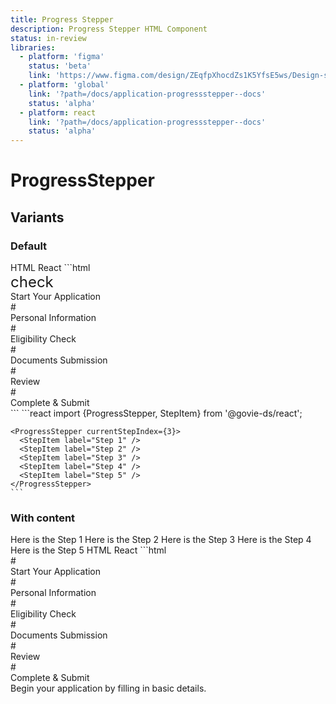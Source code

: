 ```yaml
---
title: Progress Stepper
description: Progress Stepper HTML Component
status: in-review
libraries:
  - platform: 'figma'
    status: 'beta'
    link: 'https://www.figma.com/design/ZEqfpXhocdZs1K5YfsE5ws/Design-system?node-id=4429-6239'
  - platform: 'global'
    link: '?path=/docs/application-progressstepper--docs'
    status: 'alpha'
  - platform: react
    link: '?path=/docs/application-progressstepper--docs'
    status: 'alpha'
---
```


# ProgressStepper

## Variants

### Default

<ComponentContainer>
  <ProgressStepper currentStepIndex={3}>
    <StepItem label="Step 1" />
    <StepItem label="Step 2" />
    <StepItem label="Step 3" />
    <StepItem label="Step 4" />
    <StepItem label="Step 5" />
  </ProgressStepper>
</ComponentContainer>

<Tabs id="tab1">
  <TabList>
    <TabItem value="tab11" checked>
      HTML
    </TabItem>
    <TabItem value="tab12">React</TabItem>
  </TabList>
  <TabPanel value="tab11">
    ```html
    <div data-testid="progress-stepper" class="gi-progress-stepper" data-orientation="horizontal" role="list" aria-live="polite">
   <div class="gi-w-full">
      <div class="gi-relative">
         <div class="gi-progress-stepper-step-container" data-orientation="horizontal" data-current="false" data-completed="true" data-next="false" data-indicator="hashtag" role="listitem" aria-labelledby="step-label-1">
            <div class="gi-progress-stepper-step"><span data-testid="govie-icon" role="presentation" class="gi-block material-symbols-outlined" style="font-size: 24px;">check</span></div>
            <div class="gi-progress-stepper-step-label" data-orientation="horizontal" id="step-label-1">Start Your Application</div>
         </div>
         <div data-orientation="horizontal" data-next="false" data-completed="true" data-current="false" class="gi-progress-stepper-step-connector" aria-hidden="true"><span></span></div>
      </div>
   </div>
   <div class="gi-w-full">
      <div class="gi-relative">
         <div class="gi-progress-stepper-step-container" data-orientation="horizontal" data-current="true" data-completed="false" data-next="false" data-indicator="hashtag" role="listitem" aria-labelledby="step-label-2">
            <div class="gi-progress-stepper-step">#</div>
            <div class="gi-progress-stepper-step-label" data-orientation="horizontal" id="step-label-2">Personal Information</div>
         </div>
         <div data-orientation="horizontal" data-next="false" data-completed="false" data-current="true" class="gi-progress-stepper-step-connector" aria-hidden="true"><span></span><span></span></div>
      </div>
   </div>
   <div class="gi-w-full">
      <div class="gi-relative">
         <div class="gi-progress-stepper-step-container" data-orientation="horizontal" data-current="false" data-completed="false" data-next="true" data-indicator="hashtag" role="listitem" aria-labelledby="step-label-3">
            <div class="gi-progress-stepper-step">#</div>
            <div class="gi-progress-stepper-step-label" data-orientation="horizontal" id="step-label-3">Eligibility Check</div>
         </div>
         <div data-orientation="horizontal" data-next="true" data-completed="false" data-current="false" class="gi-progress-stepper-step-connector" aria-hidden="true"><span></span></div>
      </div>
   </div>
   <div class="gi-w-full">
      <div class="gi-relative">
         <div class="gi-progress-stepper-step-container" data-orientation="horizontal" data-current="false" data-completed="false" data-next="true" data-indicator="hashtag" role="listitem" aria-labelledby="step-label-4">
            <div class="gi-progress-stepper-step">#</div>
            <div class="gi-progress-stepper-step-label" data-orientation="horizontal" id="step-label-4">Documents Submission</div>
         </div>
         <div data-orientation="horizontal" data-next="true" data-completed="false" data-current="false" class="gi-progress-stepper-step-connector" aria-hidden="true"><span></span></div>
      </div>
   </div>
   <div class="gi-w-full">
      <div class="gi-relative">
         <div class="gi-progress-stepper-step-container" data-orientation="horizontal" data-current="false" data-completed="false" data-next="true" data-indicator="hashtag" role="listitem" aria-labelledby="step-label-5">
            <div class="gi-progress-stepper-step">#</div>
            <div class="gi-progress-stepper-step-label" data-orientation="horizontal" id="step-label-5">Review</div>
         </div>
         <div data-orientation="horizontal" data-next="true" data-completed="false" data-current="false" class="gi-progress-stepper-step-connector" aria-hidden="true"><span></span></div>
      </div>
   </div>
   <div class="gi-w-full">
      <div class="gi-relative">
         <div class="gi-progress-stepper-step-container" data-orientation="horizontal" data-current="false" data-completed="false" data-next="true" data-indicator="hashtag" role="listitem" aria-labelledby="step-label-6">
            <div class="gi-progress-stepper-step">#</div>
            <div class="gi-progress-stepper-step-label" data-orientation="horizontal" id="step-label-6">Complete &amp; Submit</div>
         </div>
      </div>
   </div>
</div>
    ```
  </TabPanel>
  <TabPanel value="tab12">
    ```react 
    import {ProgressStepper, StepItem} from '@govie-ds/react';

    <ProgressStepper currentStepIndex={3}>
      <StepItem label="Step 1" />
      <StepItem label="Step 2" />
      <StepItem label="Step 3" />
      <StepItem label="Step 4" />
      <StepItem label="Step 5" />
    </ProgressStepper>
    ```

  </TabPanel>
</Tabs>

### With content

<ComponentContainer>
  <ProgressStepper currentStepIndex={3}>
    <StepItem label="Step 1">Here is the Step 1</StepItem>
    <StepItem label="Step 2">Here is the Step 2</StepItem>
    <StepItem label="Step 3">Here is the Step 3</StepItem>
    <StepItem label="Step 4">Here is the Step 4</StepItem>
    <StepItem label="Step 5">Here is the Step 5</StepItem>
  </ProgressStepper>
</ComponentContainer>

<Tabs id="tab2">
  <TabList>
    <TabItem value="tab21" checked>
      HTML
    </TabItem>
    <TabItem value="tab22">React</TabItem>
  </TabList>
  <TabPanel value="tab21">
    ```html
   <div class="gi-flex gi-w-full gi-justify-start gi-items-start gi-flex-col gi-flex-nowrap" role="region" aria-label="Items Stacked" data-testid="govie-stack" style="height: 100%;">
    <div class="gi-w-full">
        <div data-testid="progress-stepper" class="gi-progress-stepper" data-orientation="horizontal" role="list" aria-live="polite">
          <div class="gi-w-full">
              <div class="gi-relative">
                <div class="gi-progress-stepper-step-container" data-orientation="horizontal" data-current="true" data-completed="false" data-next="false" data-indicator="hashtag" role="listitem" aria-labelledby="step-label-1">
                    <div class="gi-progress-stepper-step">#</div>
                    <div class="gi-progress-stepper-step-label" data-orientation="horizontal" id="step-label-1">Start Your Application</div>
                </div>
                <div data-orientation="horizontal" data-next="false" data-completed="false" data-current="true" class="gi-progress-stepper-step-connector" aria-hidden="true"><span></span><span></span></div>
              </div>
          </div>
          <div class="gi-w-full">
              <div class="gi-relative">
                <div class="gi-progress-stepper-step-container" data-orientation="horizontal" data-current="false" data-completed="false" data-next="true" data-indicator="hashtag" role="listitem" aria-labelledby="step-label-2">
                    <div class="gi-progress-stepper-step">#</div>
                    <div class="gi-progress-stepper-step-label" data-orientation="horizontal" id="step-label-2">Personal Information</div>
                </div>
                <div data-orientation="horizontal" data-next="true" data-completed="false" data-current="false" class="gi-progress-stepper-step-connector" aria-hidden="true"><span></span></div>
              </div>
          </div>
          <div class="gi-w-full">
              <div class="gi-relative">
                <div class="gi-progress-stepper-step-container" data-orientation="horizontal" data-current="false" data-completed="false" data-next="true" data-indicator="hashtag" role="listitem" aria-labelledby="step-label-3">
                    <div class="gi-progress-stepper-step">#</div>
                    <div class="gi-progress-stepper-step-label" data-orientation="horizontal" id="step-label-3">Eligibility Check</div>
                </div>
                <div data-orientation="horizontal" data-next="true" data-completed="false" data-current="false" class="gi-progress-stepper-step-connector" aria-hidden="true"><span></span></div>
              </div>
          </div>
          <div class="gi-w-full">
              <div class="gi-relative">
                <div class="gi-progress-stepper-step-container" data-orientation="horizontal" data-current="false" data-completed="false" data-next="true" data-indicator="hashtag" role="listitem" aria-labelledby="step-label-4">
                    <div class="gi-progress-stepper-step">#</div>
                    <div class="gi-progress-stepper-step-label" data-orientation="horizontal" id="step-label-4">Documents Submission</div>
                </div>
                <div data-orientation="horizontal" data-next="true" data-completed="false" data-current="false" class="gi-progress-stepper-step-connector" aria-hidden="true"><span></span></div>
              </div>
          </div>
          <div class="gi-w-full">
              <div class="gi-relative">
                <div class="gi-progress-stepper-step-container" data-orientation="horizontal" data-current="false" data-completed="false" data-next="true" data-indicator="hashtag" role="listitem" aria-labelledby="step-label-5">
                    <div class="gi-progress-stepper-step">#</div>
                    <div class="gi-progress-stepper-step-label" data-orientation="horizontal" id="step-label-5">Review</div>
                </div>
                <div data-orientation="horizontal" data-next="true" data-completed="false" data-current="false" class="gi-progress-stepper-step-connector" aria-hidden="true"><span></span></div>
              </div>
          </div>
          <div class="gi-w-full">
              <div class="gi-relative">
                <div class="gi-progress-stepper-step-container" data-orientation="horizontal" data-current="false" data-completed="false" data-next="true" data-indicator="hashtag" role="listitem" aria-labelledby="step-label-6">
                    <div class="gi-progress-stepper-step">#</div>
                    <div class="gi-progress-stepper-step-label" data-orientation="horizontal" id="step-label-6">Complete &amp; Submit</div>
                </div>
              </div>
          </div>
        </div>
        <div class="gi-h-full">
          <div class="gi-pt-2 gi-flex gi-w-full gi-justify-start gi-items-start gi-flex-col gi-gap-2 gi-flex-nowrap" role="region" aria-label="Items Stacked" data-testid="govie-stack" style="height: 100%;">Begin your application by filling in basic details.</div>
        </div>
    </div>
    <div class="gi-pt-3 gi-flex gi-w-full gi-justify-start gi-items-start gi-flex-row gi-gap-3 gi-flex-nowrap" role="region" aria-label="Items Stacked" data-testid="govie-stack" style="height: 100%;"><button class="gi-btn gi-btn-primary gi-btn-regular">Next</button></div>
  </div>
    ```
  </TabPanel>
  <TabPanel value="tab22">
    ```react 
    import {ProgressStepper, StepItem} from '@govie-ds/react';

    <ProgressStepper currentStepIndex={3}>
       <StepItem label="Step 1">Here is the Step 1</StepItem>
      <StepItem label="Step 2">Here is the Step 2</StepItem>
      <StepItem label="Step 3">Here is the Step 3</StepItem>
      <StepItem label="Step 4">Here is the Step 4</StepItem>
      <StepItem label="Step 5">Here is the Step 5</StepItem>
    </ProgressStepper>
    ```

  </TabPanel>
</Tabs>

### Vertically

<ComponentContainer>
  <ProgressStepper currentStepIndex={3} orientation="vertical">
    <StepItem label="Step 1" />
    <StepItem label="Step 2" />
    <StepItem label="Step 3" />
    <StepItem label="Step 4" />
    <StepItem label="Step 5" />
  </ProgressStepper>
</ComponentContainer>

<Tabs id="tab3">
  <TabList>
    <TabItem value="tab31" checked>
      HTML
    </TabItem>
    <TabItem value="tab32">React</TabItem>
  </TabList>
  <TabPanel value="tab31">
    ```html
   <div data-testid="progress-stepper" class="gi-progress-stepper" data-orientation="vertical" role="list" aria-live="polite">
    <div class="gi-w-full">
        <div class="gi-relative">
          <div class="gi-progress-stepper-step-container" data-orientation="vertical" data-current="false" data-completed="true" data-next="false" data-indicator="hashtag" role="listitem" aria-labelledby="step-label-1">
              <div class="gi-progress-stepper-step"><span data-testid="govie-icon" role="presentation" class="gi-block material-symbols-outlined" style="font-size: 24px;">check</span></div>
              <div class="gi-progress-stepper-step-label" data-orientation="vertical" id="step-label-1">Step 1</div>
          </div>
          <div data-orientation="vertical" data-next="false" data-completed="true" data-current="false" class="gi-progress-stepper-step-connector" aria-hidden="true"><span></span></div>
        </div>
    </div>
    <div class="gi-w-full">
        <div class="gi-relative">
          <div class="gi-progress-stepper-step-container" data-orientation="vertical" data-current="false" data-completed="true" data-next="false" data-indicator="hashtag" role="listitem" aria-labelledby="step-label-2">
              <div class="gi-progress-stepper-step"><span data-testid="govie-icon" role="presentation" class="gi-block material-symbols-outlined" style="font-size: 24px;">check</span></div>
              <div class="gi-progress-stepper-step-label" data-orientation="vertical" id="step-label-2">Step 2</div>
          </div>
          <div data-orientation="vertical" data-next="false" data-completed="true" data-current="false" class="gi-progress-stepper-step-connector" aria-hidden="true"><span></span></div>
        </div>
    </div>
    <div class="gi-w-full">
        <div class="gi-relative">
          <div class="gi-progress-stepper-step-container" data-orientation="vertical" data-current="false" data-completed="true" data-next="false" data-indicator="hashtag" role="listitem" aria-labelledby="step-label-3">
              <div class="gi-progress-stepper-step"><span data-testid="govie-icon" role="presentation" class="gi-block material-symbols-outlined" style="font-size: 24px;">check</span></div>
              <div class="gi-progress-stepper-step-label" data-orientation="vertical" id="step-label-3">Step 3</div>
          </div>
          <div data-orientation="vertical" data-next="false" data-completed="true" data-current="false" class="gi-progress-stepper-step-connector" aria-hidden="true"><span></span></div>
        </div>
    </div>
    <div class="gi-w-full">
        <div class="gi-relative">
          <div class="gi-progress-stepper-step-container" data-orientation="vertical" data-current="true" data-completed="false" data-next="false" data-indicator="hashtag" role="listitem" aria-labelledby="step-label-4">
              <div class="gi-progress-stepper-step">#</div>
              <div class="gi-progress-stepper-step-label" data-orientation="vertical" id="step-label-4">Step 4</div>
          </div>
          <div data-orientation="vertical" data-next="false" data-completed="false" data-current="true" class="gi-progress-stepper-step-connector" aria-hidden="true"><span></span><span></span></div>
        </div>
    </div>
    <div class="gi-w-full">
        <div class="gi-relative">
          <div class="gi-progress-stepper-step-container" data-orientation="vertical" data-current="false" data-completed="false" data-next="true" data-indicator="hashtag" role="listitem" aria-labelledby="step-label-5">
              <div class="gi-progress-stepper-step">#</div>
              <div class="gi-progress-stepper-step-label" data-orientation="vertical" id="step-label-5">Step 5</div>
          </div>
        </div>
    </div>
  </div>
    ```
  </TabPanel>
  <TabPanel value="tab32">
    ```react 
    import {ProgressStepper, StepItem} from '@govie-ds/react';

    <ProgressStepper currentStepIndex={3} orientation="vertical">
      <StepItem label="Step 1" />
      <StepItem label="Step 2" />
      <StepItem label="Step 3" />
      <StepItem label="Step 4" />
      <StepItem label="Step 5" />
    </ProgressStepper>
    ```

  </TabPanel>
</Tabs>

### With Slots open

<ComponentContainer>
  <ProgressStepper currentStepIndex={2} orientation="vertical">
    <StepItem label="Step 1" defaultOpen>
      <Stack>Here are the content for Step 1</Stack>
    </StepItem>
    <StepItem label="Step 2" defaultOpen>
      <Stack>Here are the content for Step 2</Stack>
    </StepItem>
    <StepItem label="Step 3" defaultOpen>
      <Stack>Here are the content for Step 3</Stack>
    </StepItem>
    <StepItem label="Step 4" defaultOpen>
      <Stack>Here are the content for Step 4</Stack>
    </StepItem>
    <StepItem label="Step 5" defaultOpen>
      <Stack>Here are the content for Step 5</Stack>
    </StepItem>
    <StepItem label="Step 6" defaultOpen>
      <Stack>Here are the content for Step 6</Stack>
    </StepItem>
  </ProgressStepper>
</ComponentContainer>

<Tabs id="tab4">
  <TabList>
    <TabItem value="tab41" checked>
      HTML
    </TabItem>
    <TabItem value="tab42">React</TabItem>
  </TabList>
  <TabPanel value="tab41">
    ```html
    <div data-testid="progress-stepper" class="gi-progress-stepper" data-orientation="vertical" role="list" aria-live="polite">
      <div class="gi-w-full">
          <div class="gi-relative">
            <div class="gi-progress-stepper-step-container" data-orientation="vertical" data-current="false" data-completed="true" data-next="false" data-indicator="hashtag" role="listitem" aria-labelledby="step-label-1">
                <div class="gi-progress-stepper-step"><span data-testid="govie-icon" role="presentation" class="gi-block material-symbols-outlined" style="font-size: 24px;">check</span></div>
                <div class="gi-progress-stepper-step-label" data-orientation="vertical" id="step-label-1">Step 1</div>
            </div>
            <div data-orientation="vertical" data-next="false" data-completed="true" data-current="false" class="gi-progress-stepper-step-connector" aria-hidden="true"><span></span></div>
            <div class="gi-ml-10">
                <div class="gi-flex gi-w-full gi-justify-start gi-items-start gi-flex-col gi-flex-nowrap" role="region" style="height: 100%;">Here are the content for Step 1</div>
            </div>
          </div>
      </div>
      <div class="gi-w-full">
          <div class="gi-relative">
            <div class="gi-progress-stepper-step-container" data-orientation="vertical" data-current="false" data-completed="true" data-next="false" data-indicator="hashtag" role="listitem" aria-labelledby="step-label-2">
                <div class="gi-progress-stepper-step"><span data-testid="govie-icon" role="presentation" class="gi-block material-symbols-outlined" style="font-size: 24px;">check</span></div>
                <div class="gi-progress-stepper-step-label" data-orientation="vertical" id="step-label-2">Step 2</div>
            </div>
            <div data-orientation="vertical" data-next="false" data-completed="true" data-current="false" class="gi-progress-stepper-step-connector" aria-hidden="true"><span></span></div>
            <div class="gi-ml-10">
                <div class="gi-flex gi-w-full gi-justify-start gi-items-start gi-flex-col gi-flex-nowrap" role="region" style="height: 100%;">Here are the content for Step 2</div>
            </div>
          </div>
      </div>
      <div class="gi-w-full">
          <div class="gi-relative">
            <div class="gi-progress-stepper-step-container" data-orientation="vertical" data-current="true" data-completed="false" data-next="false" data-indicator="hashtag" role="listitem" aria-labelledby="step-label-3">
                <div class="gi-progress-stepper-step">#</div>
                <div class="gi-progress-stepper-step-label" data-orientation="vertical" id="step-label-3">Step 3</div>
            </div>
            <div data-orientation="vertical" data-next="false" data-completed="false" data-current="true" class="gi-progress-stepper-step-connector" aria-hidden="true"><span></span><span></span></div>
            <div class="gi-ml-10">
                <div class="gi-flex gi-w-full gi-justify-start gi-items-start gi-flex-col gi-flex-nowrap" role="region" style="height: 100%;">Here are the content for Step 3</div>
            </div>
          </div>
      </div>
      <div class="gi-w-full">
          <div class="gi-relative">
            <div class="gi-progress-stepper-step-container" data-orientation="vertical" data-current="false" data-completed="false" data-next="true" data-indicator="hashtag" role="listitem" aria-labelledby="step-label-4">
                <div class="gi-progress-stepper-step">#</div>
                <div class="gi-progress-stepper-step-label" data-orientation="vertical" id="step-label-4">Step 4</div>
            </div>
            <div data-orientation="vertical" data-next="true" data-completed="false" data-current="false" class="gi-progress-stepper-step-connector" aria-hidden="true"><span></span></div>
            <div class="gi-ml-10">
                <div class="gi-flex gi-w-full gi-justify-start gi-items-start gi-flex-col gi-flex-nowrap" role="region" style="height: 100%;">Here are the content for Step 4</div>
            </div>
          </div>
      </div>
      <div class="gi-w-full">
          <div class="gi-relative">
            <div class="gi-progress-stepper-step-container" data-orientation="vertical" data-current="false" data-completed="false" data-next="true" data-indicator="hashtag" role="listitem" aria-labelledby="step-label-5">
                <div class="gi-progress-stepper-step">#</div>
                <div class="gi-progress-stepper-step-label" data-orientation="vertical" id="step-label-5">Step 5</div>
            </div>
            <div data-orientation="vertical" data-next="true" data-completed="false" data-current="false" class="gi-progress-stepper-step-connector" aria-hidden="true"><span></span></div>
            <div class="gi-ml-10">
                <div class="gi-flex gi-w-full gi-justify-start gi-items-start gi-flex-col gi-flex-nowrap" role="region" style="height: 100%;">Here are the content for Step 5</div>
            </div>
          </div>
      </div>
      <div class="gi-w-full">
          <div class="gi-relative">
            <div class="gi-progress-stepper-step-container" data-orientation="vertical" data-current="false" data-completed="false" data-next="true" data-indicator="hashtag" role="listitem" aria-labelledby="step-label-6">
                <div class="gi-progress-stepper-step">#</div>
                <div class="gi-progress-stepper-step-label" data-orientation="vertical" id="step-label-6">Step 6</div>
            </div>
            <div class="gi-ml-10">
                <div class="gi-flex gi-w-full gi-justify-start gi-items-start gi-flex-col gi-flex-nowrap" role="region" style="height: 100%;">Here are the content for Step 6</div>
            </div>
          </div>
      </div>
    </div>
    ```
  </TabPanel>
  <TabPanel value="tab42">
    ```react 
    import {ProgressStepper, StepItem} from '@govie-ds/react';

    <ProgressStepper currentStepIndex={2} orientation="vertical">
      <StepItem label="Start Your Application" defaultOpen>
        <Stack>
          Begin your application by filling in basic details.
        </Stack>
      </StepItem>
      <StepItem label="Personal Information" defaultOpen>
        <Stack>
          Provide your personal information, such as name, age, etc.
        </Stack>
      </StepItem>
      <StepItem label="Eligibility Check" defaultOpen>
        <Stack>
          Ensure that you meet the eligibility criteria for the application.
        </Stack>
      </StepItem>
      <StepItem label="Documents Submission" defaultOpen>
        <Stack>
          Upload all required documents to proceed with the application.
        </Stack>
      </StepItem>
      <StepItem label="Review" defaultOpen>
        <Stack>
          Review all the information you’ve provided before submitting.
        </Stack>
      </StepItem>
      <StepItem label="Complete & Submit" defaultOpen>
        <Stack className="gi-mt-5">
          Once everything is confirmed, submit your application.
        </Stack>
      </StepItem>
    </ProgressStepper>
    ```

  </TabPanel>
</Tabs>

## Usage

### ProgressStepper Props

- **children** (required): An array of `StepItem` components, each representing an individual step.
- **currentStepIndex** (optional): A number (zero-based index) representing the current active step. Defaults to `0`.
- **orientation** (optional): A string defining the layout of the progress stepper, either `horizontal` or `vertical`. The default is `horizontal`.
- **completeAll** (optional): A boolean that, when set to `true`, marks all steps as completed, regardless of the current step. This can be useful in scenarios like post-submission actions.

### StepItem Props

- **label** (required): A string representing the label for the step, providing context for the user on what this step is about.
- **children** (optional): The content of the step, which can include any valid React node (e.g., forms, string, etc.).
- **defaultOpen** (optional): A boolean indicating whether the step should be open by default. When set to `true`, the step is visible when the component first renders.

### Best Practices

- Use Progress Stepper to guide users through a linear workflow or process.
- Display clear labels for each step to provide context and direction.

## When to use this component

- Use Progress Stepper when guiding users through a multi-step process (e.g., filling out forms, completing onboarding steps, or navigating a wizard).
- Display each step in a clear and concise manner using the `StepItem` component to make each stage in the process explicit.

## When not to use this component

- Avoid using Progress Stepper when the steps do not follow a sequential flow or are non-linear.
- Do not use Progress Stepper for workflows that allow users to jump between steps without any defined order or progression.

<ComponentStatusBlock componentId="progress-stepper" />
